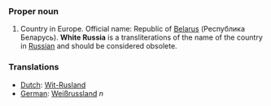 ===Proper noun===

# Country in Europe. Official name: Republic of [[Belarus]] (Республика Беларусь). '''White Russia''' is a transliterations of the name of the country in [[Russian]] and should be considered obsolete.

===Translations===
*[[Dutch]]: [[Wit-Rusland]]
*[[German]]: [[Weißrussland]] ''n''